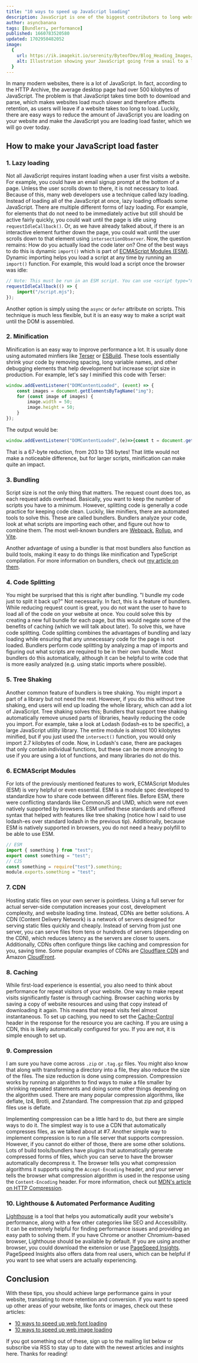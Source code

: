 ```yaml
---
title: "10 ways to speed up JavaScript loading"
description: JavaScript is one of the biggest contributors to long website loading times. This article will show you how to speed up your JavaScript loading.
author: asyncbanana
tags: [Bundlers, performance]
published: 1660783520580
updated: 1702950482052
image:
  {
    url: https://ik.imagekit.io/serenity/ByteofDev/Blog_Heading_Images/JavaScript_Performance_rwut_Ou18,
    alt: Illustration showing your JavaScript going from a snail to a lightning bolt,
  }
---
```


In many modern websites, there is a lot of JavaScript. In fact, according to the HTTP Archive, the average desktop page had over 500 kilobytes of JavaScript. The problem is that JavaScript takes time both to download and parse, which makes websites load much slower and therefore affects retention, as users will leave if a website takes too long to load. Luckily, there are easy ways to reduce the amount of JavaScript you are loading on your website and make the JavaScript you are loading load faster, which we will go over today.

## How to make your JavaScript load faster

### 1. Lazy loading

Not all JavaScript requires instant loading when a user first visits a website. For example, you could have an email signup prompt at the bottom of a page. Unless the user scrolls down to there, it is not necessary to load. Because of this, many web developers use a technique called lazy loading. Instead of loading all of the JavaScript at once, lazy loading offloads some JavaScript. There are multiple different forms of lazy loading. For example, for elements that do not need to be immediately active but still should be active fairly quickly, you could wait until the page is idle using `requestIdleCallback()`. Or, as we have already talked about, if there is an interactive element further down the page, you could wait until the user scrolls down to that element using `intersectionObserver`. Now, the question remains: How do you actually load the code later on? One of the best ways to do this is dynamic `import()` which is part of [ECMAScript Modules (ESM)](https://byteofdev.com/posts/how-to-use-esm/). Dynamic importing helps you load a script at any time by running an `import()` function. For example, this would load a script once the browser was idle:

```js
// Note: This must be run in an ESM script. You can use <script type="module"> instead of <script> to make this ESM
requestIdleCallback(() => {
	import("/script.mjs");
});
```

Another option is simply using the `async` or `defer` attribute on scripts. This technique is much less flexible, but it is an easy way to make a script wait until the DOM is assembled.

### 2. Minification

Minification is an easy way to improve performance a lot. It is usually done using automated minfiers like [Terser](https://terser.org/) or [ESBuild](https://esbuild.github.io/). These tools essentially shrink your code by removing spacing, long variable names, and other debugging elements that help development but increase script size in production. For example, let's say I minified this code with Terser:

```js
window.addEventListener("DOMContentLoaded", (event) => {
	const images = document.getElementsByTagName("img");
	for (const image of images) {
		image.width = 50;
		image.height = 50;
	}
});
```

The output would be:

```js
window.addEventListener("DOMContentLoaded",(e)=>{const t = document.getElementsByTagName("img");for(const e of t)(e.width=50),(e.height=50);});
```

That is a 67-byte reduction, from 203 to 136 bytes! That little would not make a noticeable difference, but for larger scripts, minification can make quite an impact.

### 3. Bundling

Script size is not the only thing that matters. The request count does too, as each request adds overhead. Basically, you want to keep the number of scripts you have to a minimum. However, splitting code is generally a code practice for keeping code clean. Luckily, like minifiers, there are automated tools to solve this. These are called bundlers. Bundlers analyze your code, look at what scripts are importing each other, and figure out how to combine them. The most well-known bundlers are [Webpack](https://webpack.js.org/), [Rollup](https://www.rollupjs.org/guide/en/), and [Vite](https://vitejs.dev/).

Another advantage of using a bundler is that most bundlers also function as build tools, making it easy to do things like minification and TypeScript compilation. For more information on bundlers, check out [my article on them](https://byteofdev.com/posts/bundlers/).

### 4. Code Splitting

You might be surprised that this is right after bundling. "I bundle my code just to split it back up?" Not necessarily. In fact, this is a feature of bundlers. While reducing request count is great, you do not want the user to have to load all of the code on your website at once. You could solve this by creating a new full bundle for each page, but this would negate some of the benefits of caching (which we will talk about later). To solve this, we have code splitting. Code splitting combines the advantages of bundling and lazy loading while ensuring that any unnecessary code for the page is not loaded. Bundlers perform code splitting by analyzing a map of imports and figuring out what scripts are required to be in their own bundle. Most bundlers do this automatically, although it can be helpful to write code that is more easily analyzed (e.g. using static imports where possible).

### 5. Tree Shaking

Another common feature of bundlers is tree shaking. You might import a part of a library but not need the rest. However, if you do this without tree shaking, end users will end up loading the whole library, which can add a lot of JavaScript. Tree shaking solves this; Bundlers that support tree shaking automatically remove unused parts of libraries, heavily reducing the code you import. For example, take a look at Lodash (lodash-es to be specific), a large JavaScript utility library. The entire module is almost 100 kilobytes minified, but if you just used the `intersect()` function, you would only import 2.7 kilobytes of code. Now, in Lodash's case, there are packages that only contain individual functions, but these can be more annoying to use if you are using a lot of functions, and many libraries do not do this.

### 6. ECMAScript Modules

For lots of the previously mentioned features to work, ECMAScript Modules (ESM) is very helpful or even essential. ESM is a module spec developed to standardize how to share code between different files. Before ESM, there were conflicting standards like CommonJS and UMD, which were not even natively supported by browsers. ESM unified these standards and offered syntax that helped with features like tree shaking (notice how I said to use lodash-es over standard lodash in the previous tip). Additionally, because ESM is natively supported in browsers, you do not need a heavy polyfill to be able to use ESM.

```js
// ESM
import { something } from "test";
export const something = "test";
// CJS
const something = require("test").something;
module.exports.something = "test";
```

### 7. CDN

Hosting static files on your own server is pointless. Using a full server for actual server-side computation increases your cost, development complexity, and website loading time. Instead, CDNs are better solutions. A CDN (Content Delivery Network) is a network of servers designed for serving static files quickly and cheaply. Instead of serving from just one server, you can serve files from tens or hundreds of servers (depending on the CDN), which reduces latency as the servers are closer to users. Additionally, CDNs often configure things like caching and compression for you, saving time. Some popular examples of CDNs are [Cloudflare CDN](https://www.cloudflare.com/cdn/) and Amazon [CloudFront](https://aws.amazon.com/cloudfront/).

### 8. Caching

While first-load experience is essential, you also need to think about performance for repeat visitors of your website. One way to make repeat visits significantly faster is through caching. Browser caching works by saving a copy of website resources and using that copy instead of downloading it again. This means that repeat visits feel almost instantaneous. To set up caching, you need to set the [Cache-Control](https://developer.mozilla.org/en-US/docs/Web/HTTP/Headers/Cache-Control) header in the response for the resource you are caching. If you are using a CDN, this is likely automatically configured for you. If you are not, it is simple enough to set up.

### 9. Compression

I am sure you have come across `.zip` or `.tag.gz` files. You might also know that along with transforming a directory into a file, they also reduce the size of the files. The size reduction is done using compression. Compression works by running an algorithm to find ways to make a file smaller by shrinking repeated statements and doing some other things depending on the algorithm used. There are many popular compression algorithms, like deflate, lz4, Brotli, and Zstandard. The compression that zip and gzipped files use is deflate.

Implementing compression can be a little hard to do, but there are simple ways to do it. The simplest way is to use a CDN that automatically compresses files, as we talked about at #7. Another simple way to implement compression is to run a file server that supports compression. However, if you cannot do either of those, there are some other solutions. Lots of build tools/bundlers have plugins that automatically generate compressed forms of files, which you can serve to have the browser automatically decompress it. The browser tells you what compression algorithms it supports using the `Accept-Encoding` header, and your server tells the browser what compression algorithm is used in the response using the `Content-Encoding` header. For more information, check out [MDN's article on HTTP Compression](https://developer.mozilla.org/en-US/docs/Web/HTTP/Compression).

### 10. Lighthouse & Automated Performance Auditing

[Lighthouse](https://developer.chrome.com/docs/devtools/speed/get-started/) is a tool that helps you automatically audit your website's performance, along with a few other categories like SEO and Accessibility. It can be extremely helpful for finding performance issues and providing an easy path to solving them. If you have Chrome or another Chromium-based browser, Lighthouse should be available by default. If you are using another browser, you could download the extension or use [PageSpeed Insights](https://pagespeed.web.dev/). PageSpeed Insights also offers data from real users, which can be helpful if you want to see what users are actually experiencing.

## Conclusion

With these tips, you should achieve large performance gains in your website, translating to more retention and conversion. if you want to speed up other areas of your website, like fonts or images, check out these articles:

- [10 ways to speed up web font loading](https://byteofdev.com/posts/speed-up-font-loading/)
- [10 ways to speed up web image loading](https://byteofdev.com/posts/speed-up-image-loading/)

If you got something out of these, sign up to the mailing list below or subscribe via RSS to stay up to date with the newest articles and insights here. Thanks for reading!
